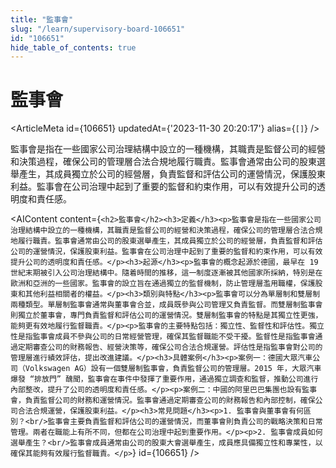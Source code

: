 ```yaml
---
title: "監事會"
slug: "/learn/supervisory-board-106651"
id: "106651"
hide_table_of_contents: true
---
```



# 監事會

<ArticleMeta id={106651} updatedAt={'2023-11-30 20:20:17'} alias={`[]`} />
<div className='border-solid border-b border-t-0 my-4 border-[var(--ifm-color-gray-300)]' />

監事會是指在一些國家公司治理結構中設立的一種機構，其職責是監督公司的經營和決策過程，確保公司的管理層合法合規地履行職責。監事會通常由公司的股東選舉產生，其成員獨立於公司的經營層，負責監督和評估公司的運營情況，保護股東利益。監事會在公司治理中起到了重要的監督和約束作用，可以有效提升公司的透明度和責任感。

<AIContent content={`<h2>監事會</h2><h3>定義</h3><p>監事會是指在一些國家公司治理結構中設立的一種機構，其職責是監督公司的經營和決策過程，確保公司的管理層合法合規地履行職責。監事會通常由公司的股東選舉產生，其成員獨立於公司的經營層，負責監督和評估公司的運營情況，保護股東利益。監事會在公司治理中起到了重要的監督和約束作用，可以有效提升公司的透明度和責任感。</p><h3>起源</h3><p>監事會的概念起源於德國，最早在 19 世紀末期被引入公司治理結構中。隨着時間的推移，這一制度逐漸被其他國家所採納，特別是在歐洲和亞洲的一些國家。監事會的設立旨在通過獨立的監督機制，防止管理層濫用職權，保護股東和其他利益相關者的權益。</p><h3>類別與特點</h3><p>監事會可以分為單層制和雙層制兩種類型。單層制監事會通常與董事會合並，成員既參與公司管理又負責監督。而雙層制監事會則獨立於董事會，專門負責監督和評估公司的運營情況。雙層制監事會的特點是其獨立性更強，能夠更有效地履行監督職責。</p><p>監事會的主要特點包括：獨立性、監督性和評估性。獨立性是指監事會成員不參與公司的日常經營管理，確保其監督職能不受干擾。監督性是指監事會通過定期審查公司的財務報告、經營決策等，確保公司合法合規運營。評估性是指監事會對公司的管理層進行績效評估，提出改進建議。</p><h3>具體案例</h3><p>案例一：德國大眾汽車公司（Volkswagen AG）設有一個雙層制監事會，負責監督公司的管理層。2015 年，大眾汽車爆發 “排放門” 醜聞，監事會在事件中發揮了重要作用，通過獨立調查和監督，推動公司進行內部整改，提升了公司的透明度和責任感。</p><p>案例二：中國的阿里巴巴集團也設有監事會，負責監督公司的財務和運營情況。監事會通過定期審查公司的財務報告和內部控制，確保公司合法合規運營，保護股東利益。</p><h3>常見問題</h3><p>1. 監事會與董事會有何區別？<br/>監事會主要負責監督和評估公司的運營情況，而董事會則負責公司的戰略決策和日常管理。兩者在職能上有所不同，但都在公司治理中起到重要作用。</p><p>2. 監事會成員如何選舉產生？<br/>監事會成員通常由公司的股東大會選舉產生，成員應具備獨立性和專業性，以確保其能夠有效履行監督職責。</p>`} id={106651} />
